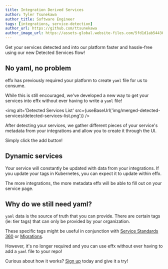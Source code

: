 ```yaml
---
title: Integration Derived Services
author: Tyler Tsunekawa
author_title: Software Engineer
tags: [integrations, service-detection]
author_url: https://github.com/ttsunekawa
author_image_url: https://assets-global.website-files.com/5fd1d1ab54430e3590726397/5fd1d1ab54430e379c7264e2_tyler-headshot.png
---
```



Get your services detected and into our platform faster and hassle-free using our new Detected Services flow!

<!--truncate-->

## No yaml, no problem

effx has previously required your platform to create `yaml` file for us to consume.

While this is still encouraged, we've developed a new way to get your services into effx without ever having to write a `yaml` file!

<img
  alt='Detected Services List'
  src={useBaseUrl('img/merged-detected-services/detected-services-list.png')}
/>

After detecting your services, we gather different pieces of your service's metadata from your integrations and allow you to create it through the UI.

Simply click the add button!

<!-- Screenshot here of a created service with metadata filled in showing source icons etc. -->

## Dynamic services

Your service will constantly be updated with data from your integrations. If you update your tags in Kubernetes, you can expect it to update within effx.

The more integrations, the more metadata effx will be able to fill out on your service page.

## Why do we still need yaml?

`yaml` data is the source of truth that you can provide. There are certain tags (ie: tier tags) that can only be provided by your organization.

These specific tags might be useful in conjunction with [Service Standards 360][] or [Migrations][].

However, it's no longer required and you can use effx without ever having to add a `yaml` file to your repo!

Curious about how it works?
[Sign up][] today and give it a try!

<p></p>

[Service Standards 360]: /help/releases/2021/03/04/service-standards-360
[Migrations]: /help/releases/2021/02/08/migrations
[Sign up]: https://app.effx.com/sign_up